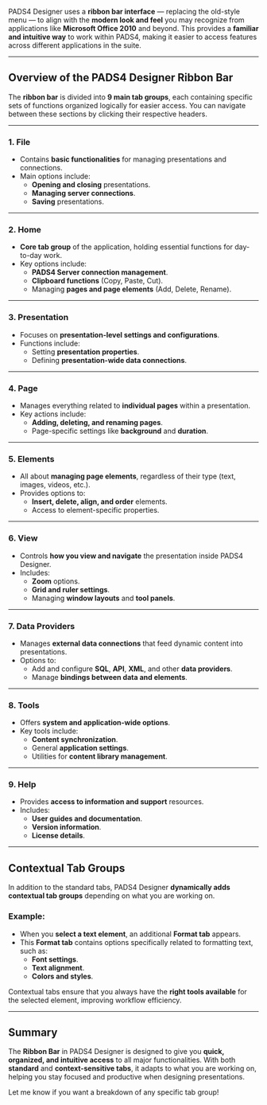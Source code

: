 
PADS4 Designer uses a **ribbon bar interface** — replacing the old-style menu — to align with the **modern look and feel** you may recognize from applications like **Microsoft Office 2010** and beyond. This provides a **familiar and intuitive way** to work within PADS4, making it easier to access features across different applications in the suite.

---

## **Overview of the PADS4 Designer Ribbon Bar**

The **ribbon bar** is divided into **9 main tab groups**, each containing specific sets of functions organized logically for easier access. You can navigate between these sections by clicking their respective headers.

---

### **1. File**
- Contains **basic functionalities** for managing presentations and connections.
- Main options include:
  - **Opening and closing** presentations.
  - **Managing server connections**.
  - **Saving** presentations.

---

### **2. Home**
- **Core tab group** of the application, holding essential functions for day-to-day work.
- Key options include:
  - **PADS4 Server connection management**.
  - **Clipboard functions** (Copy, Paste, Cut).
  - Managing **pages and page elements** (Add, Delete, Rename).

---

### **3. Presentation**
- Focuses on **presentation-level settings and configurations**.
- Functions include:
  - Setting **presentation properties**.
  - Defining **presentation-wide data connections**.

---

### **4. Page**
- Manages everything related to **individual pages** within a presentation.
- Key actions include:
  - **Adding, deleting, and renaming pages**.
  - Page-specific settings like **background** and **duration**.

---

### **5. Elements**
- All about **managing page elements**, regardless of their type (text, images, videos, etc.).
- Provides options to:
  - **Insert, delete, align, and order** elements.
  - Access to element-specific properties.

---

### **6. View**
- Controls **how you view and navigate** the presentation inside PADS4 Designer.
- Includes:
  - **Zoom** options.
  - **Grid and ruler settings**.
  - Managing **window layouts** and **tool panels**.

---

### **7. Data Providers**
- Manages **external data connections** that feed dynamic content into presentations.
- Options to:
  - Add and configure **SQL**, **API**, **XML**, and other **data providers**.
  - Manage **bindings between data and elements**.

---

### **8. Tools**
- Offers **system and application-wide options**.
- Key tools include:
  - **Content synchronization**.
  - General **application settings**.
  - Utilities for **content library management**.

---

### **9. Help**
- Provides **access to information and support** resources.
- Includes:
  - **User guides and documentation**.
  - **Version information**.
  - **License details**.

---

## **Contextual Tab Groups**

In addition to the standard tabs, PADS4 Designer **dynamically adds contextual tab groups** depending on what you are working on.

### **Example:**
- When you **select a text element**, an additional **Format tab** appears.
- This **Format tab** contains options specifically related to formatting text, such as:
  - **Font settings**.
  - **Text alignment**.
  - **Colors and styles**.

Contextual tabs ensure that you always have the **right tools available** for the selected element, improving workflow efficiency.

---

## **Summary**
The **Ribbon Bar** in PADS4 Designer is designed to give you **quick, organized, and intuitive access** to all major functionalities. With both **standard** and **context-sensitive tabs**, it adapts to what you are working on, helping you stay focused and productive when designing presentations.

Let me know if you want a breakdown of any specific tab group!